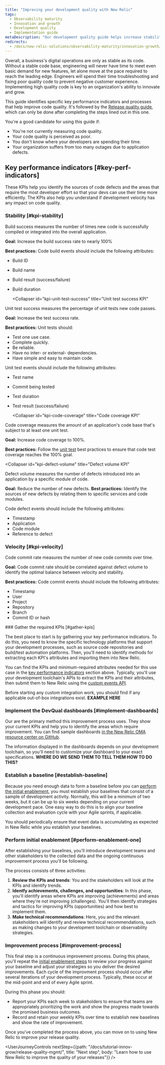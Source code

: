 ```yaml
---
title: "Improving your development quality with New Relic"
tags:
  - Observability maturity
  - Innovation and growth
  - Development quality
  - Implementation guide
metaDescription: "Our development quality guide helps increase stability by using New Relic to ensure that fewer defects are introduced into the code base."
redirects: 
  - /docs/new-relic-solutions/observability-maturity/innovation-growth/development-quality-implementation-guide
---
```


Overall, a business's digital operations are only as stable as its code. Without a stable code base, engineering will never have time to meet even basic demand for new features, let alone move at the pace required to reach the leading edge. Engineers will spend their time troubleshooting and fixing poor quality code to prevent negative customer experience. Implementing high quality code is key to an organization's ability to innovate and grow.

This guide identifies specific key performance indicators and processes that help improve code quality. It's followed by the [Release quality guide](/docs/new-relic-solutions/observability-maturity/innovation-growth/release-quality-implementation-guide), which can only be done after completing the steps lined out in this one.

You're a good candidate for using this guide if:
* You're not currently measuring code quality.
* Your code quality is perceived as poor.
* You don't know where your developers are spending their time.
* Your organization suffers from too many outages due to application defects.

## Key performance indicators [#key-perf-indicators]

These KPIs help you identify the sources of code defects and the areas that require the most developer effort so that your devs can use their time more efficiently. The KPIs also help you understand if development velocity has any impact on code quality. 

### Stability [#kpi-stability]

<CollapserGroup>
  <Collapser
    id="kpi-build-success"
    title="Build success KPI"
  >
Build success measures the number of times new code is successfully compiled or integrated into the overall application.

**Goal:** Increase the build success rate to nearly 100%

**Best practices:** Code build events should include the following attributes:
* Build ID
* Build name
* Build result (success/failure)
* Build duration
  </Collapser>

  <Collapser
    id="kpi-unit-test-success"
    title="Unit test success KPI"
  >
Unit test success measures the percentage of unit tests new code passes.

**Goal:** Increase the test success rate.

**Best practices:** 
Unit tests should:
* Test one use case.
* Complete quickly.
* Be reliable.
* Have no inter- or external- dependencies.
* Have simple and easy to maintain code.

Unit test events should include the following attributes:
* Test name
* Commit being tested
* Test duration
* Test result (success/failure)
  </Collapser>

  <Collapser
    id="kpi-code-coverage"
    title="Code coverage KPI"
  >
Code coverage measures the amount of an application's code base that's subject to at least one unit test.

**Goal:** Increase code coverage to 100%.

**Best practices:** Follow the [unit test](#kpi-unit-test-success) best practices to ensure that code test coverage reaches the 100% goal.
  </Collapser>

  <Collapser
    id="kpi-defect-volume"
    title="Defect volume KPI"
  >
Defect volume measures the number of defects introduced into an application by a specific module of code.

**Goal:** Reduce the number of new defects.
**Best practices:** Identify the sources of new defects by relating them to specific services and code modules.

Code defect events should include the following attributes:
* Timestamp
* Application
* Code module
* Reference to defect
  </Collapser>
</CollapserGroup>

### Velocity [#kpi-velocity]

<CollapserGroup>
  <Collapser
    id="kpi-commit-volume"
    title="Code commit volume KPI"
  >
Code commit rate measures the number of new code commits over time.

**Goal:** Code commit rate should be correlated against defect volume to identify the optimal balance between velocity and stability.

**Best practices:** Code commit events should include the following attributes:
* Timestamp
* User
* Project
* Repository
* Branch
* Commit ID or hash
  </Collapser>
</CollapserGroup>

<Steps>
    <Step>
### Gather the required KPIs [#gather-kpis]

The best place to start is by gathering your key performance indicators. To do this, you need to know the specific technology platforms that support your development processes, such as source code repositories and build/test automation platforms. Then, you'll need to identify methods for extracting each KPI's attributes and importing them into New Relic.

You can find the KPIs and minimum-required attributes needed for this use case in the [key performance indicators](#key-perf-indicators) section above. Typically, you'll use your development toolchain's APIs to extract the KPIs and their attributes, then submit them to New Relic using the [custom events API](/docs/data-apis/ingest-apis/introduction-event-api/).

Before starting any custom integration work, you should find if any applicable out-of-box integrations exist.   **EXAMPLE HERE**     
    </Step>
    <Step>
### Implement the DevQual dashboards [#implement-dashboards]

Our <InlinePopover type="dashboards" /> are the primary method this improvement process uses. They show your current KPIs and help you to identify the areas which require improvement. You can find sample dashboards [in the New Relic OMA resource center on GitHub](https://github.com/newrelic/oma-resource-center).

The information displayed in the dashboards depends on your development toolchain, so you'll need to customize your dashboard to your exact specifications. **WHERE DO WE SEND THEM TO TELL THEM HOW TO DO THIS?**        
    </Step>
    <Step>
### Establish a baseline [#establish-baseline]

Because you need enough data to form a baseline before you can [perform the initial enablement](#perform-enablement-one), you must establish your baselines that consist of a sample of development activity. Normally, this will be a minimum of two weeks, but it can be up to six weeks depending on your current development pace. One easy way to do this is to align your baseline collection and evaluation cycle with your Agile sprints, if applicable.

You should periodically ensure that event data is accumulating as expected in New Relic while you establish your baselines.        
    </Step>
    <Step>
### Perform initial enablement [#perform-enablement-one]

After establishing your baselines, you'll introduce development teams and other stakeholders to the collected data and the ongoing continuous improvement process you'll be following.

The process consists of three activities:
1. **Review the KPIs and trends**: You and the stakeholders will look at the KPIs and identify trends.
2. **Identfy achievements, challenges, and opportunities**: In this phase, you'll identify areas where KPIs are improving (achievements) and areas where they're not improving (challenges). You'll then identify strategies and tactics for improving KPIs (opportunities) and how best to implement them.
3. **Make technical recommendations**: Here, you and the relevant stakeholders will identify and review technical recommendations, such as making changes to your development toolchain or observability strategies.        
    </Step>
    <Step>
### Improvement process [#improvement-process]

This final step is a continuous improvement process. During this phase, you'll repeat the [initial enablement steps](#perform-enablement-one) to review your progress against your baseline and adjust your strategies so you deliver the desired improvements. Each cycle of the improvment process should occur after several iterations of your development process. Typically, these occur at the mid-point and end of every Agile sprint.

During this phase you should:
* Report your KPIs each week to stakeholders to ensure that teams are appropriately prioritizing the work and show the progress made towards the promised business outcomes.
* Record and retain your weekly KPIs over time to establish new baselines and show the rate of improvement.   
    </Step>
</Steps>

Once you've completed the process above, you can move on to using New Relic to improve your release quality.

<UserJourneyControls
    nextStep={{path: "/docs/tutorial-innov-grow/release-quality-mgmt/", title: "Next step", body: "Learn how to use New Relic to improve the quality of your releases"}}
/>